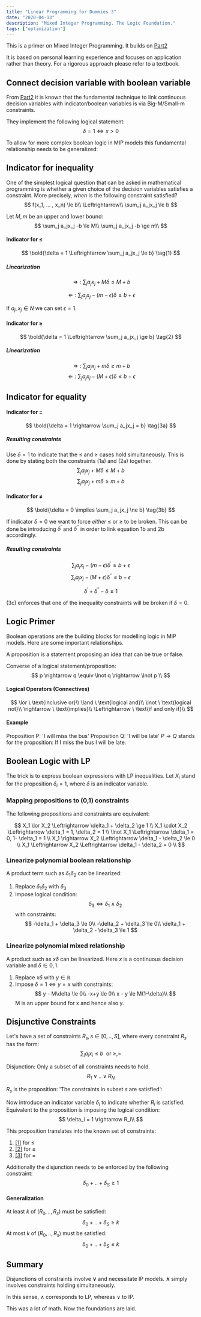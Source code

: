 ```yaml
---
title: "Linear Programming for Dummies 3"
date: "2020-04-13"
description: "Mixed Integer Programming. The Logic Foundation."
tags: ["optimization"]
---
```



<div className={styles.Document}>

This is a primer on Mixed Integer Programming.
It builds on [Part2](../mip_for_dummies)

It is based on personal learning experience and focuses on application rather than theory.
For a rigorous approach please refer to a textbook.

## Connect decision variable with boolean variable
From [Part2](../mip_for_dummies) it is known that the fundamental technique to link continuous decision variables with
indicator/boolean variables is via Big-M/Small-m constraints.

They implement the following logical statement:
$$
\delta = 1 \Leftrightarrow x \gt 0 \tag{0}
$$

To allow for more complex boolean logic in MIP models this fundamental relationship needs to be generalized:

## Indicator for inequality
One of the simplest logical question that can be asked in mathematical programming is whether a given
choice of the decision variables satisfies a constraint. More precisely, *when* is the following constraint
satisfied?
$$
f(x_1, ... , x_n) \le b\\
\Leftrightarrow\\
\sum_j a_jx_j \le b
$$

Let $M, m$ be an upper and lower bound:
$$
\sum_j a_jx_j -b \le M\\
\sum_j a_jx_j -b \ge m\\
$$

#### <a name='le' /> Indicator for $\le$
$$
\bold{\delta = 1 \Leftrightarrow \sum_j a_jx_j \le b} \tag{1}
$$

##### Linearization
$$
\tag{1a} \Rightarrow: \ \sum_j a_jx_j +M\delta \le M + b
$$

$$
\tag{1b} \Leftarrow: \ \sum_j a_jx_j - (m -\epsilon)\delta \ge b + \epsilon
$$

If $a_j, x_j \in N$ we can set $\epsilon = 1$.

#### <a name='ge' /> Indicator for $\ge$
$$
\bold{\delta = 1 \Leftrightarrow \sum_j a_jx_j \ge b} \tag{2}
$$

##### Linearization
$$
\tag{2a} \Rightarrow: \ \sum_j a_jx_j + m\delta \ge m + b
$$
$$
\tag{2b} \Leftarrow: \ \sum_j a_jx_j - (M + \epsilon)\delta \le b - \epsilon
$$

## <a name='eq' /> Indicator for equality
#### Indicator for $=$
$$
\bold{\delta = 1 \rightarrow \sum_j a_jx_j = b} \tag{3a}
$$

##### Resulting constraints
Use $\delta=1$ to indicate that the $\le$ and $\ge$ cases hold simultaneously.
This is done by stating both the constraints (1a) and (2a) together.
$$
\tag{1a} \sum_j a_jx_j + M\delta \le M + b
$$
$$
\tag{2a} \sum_j a_jx_j + m\delta \ge m + b
$$

#### Indicator for $\ne$
$$
\bold{\delta = 0 \implies \sum_j a_jx_j \ne b} \tag{3b}
$$

If indicator $\delta=0$ we want to force *either* $\le$ or $\ge$ to be broken.
This can be done be introducing $\delta^{'}$ and $\delta^{''}$ in order to link
equation 1b and 2b accordingly.


##### Resulting constraints
$$
\tag{1b} \sum_j a_jx_j - (m -\epsilon)\delta^{'} \ge b + \epsilon
$$
$$
\tag{2b} \sum_j a_jx_j - (M + \epsilon)\delta^{''} \le b - \epsilon
$$

$$
\delta^{'} + \delta^{''} - \delta \le 1 \tag{3c}
$$

(3c) enforces that one of the inequality constraints will be broken if $\delta=0$.


## Logic Primer
Boolean operations are the building blocks for modelling logic in MIP models. Here are some important
relationships.

A proposition is a statement proposing an idea that can be true or false.

Converse of a logical statement/proposition:
$$
p \rightarrow q \equiv \lnot q \rightarrow \lnot p \\
$$

#### Logical Operators (Connectives)
$$
\lor \ \text{inclusive or}\\
\land \ \text{logical and}\\
\lnot \ \text{logical not}\\
\rightarrow \ \text{implies}\\
\Leftrightarrow \ \text{if and only if}\\
$$

#### Example
Proposition P: 'I will miss the bus'
Proposition Q: 'I will be late'
$P \rightarrow Q$ stands for the proposition: If I miss the bus I will be late.

##  Boolean Logic with LP
The trick is to express boolean expressions with LP inequalities.
Let $X_i$  stand for the proposition $\delta_i = 1$, where $\delta$ is an indicator variable.

### Mapping propositions to (0,1) constraints
The following propositions and constraints are equivalent:

$$
X_1 \lor X_2 \Leftrightarrow \delta_1 + \delta_2 \ge 1 \\
X_1 \cdot X_2 \Leftrightarrow \delta_1 = 1, \delta_2 = 1 \\
\lnot X_1 \Leftrightarrow \delta_1 = 0, 1- \delta_1 = 1 \\
X_1 \rightarrow X_2 \Leftrightarrow \delta_1 - \delta_2 \le 0 \\
X_1 \Leftrightarrow X_2 \Leftrightarrow \delta_1 - \delta_2 = 0 \\
$$

### Linearize polynomial boolean relationship
A product term such as $\delta_1\delta_2$ can be linearized:

1. Replace $\delta_1\delta_2$ with $\delta_3$
1. Impose logical condition:
$$\delta_3 \Leftrightarrow \delta_1 \land \delta_2$$
with constraints:
$$
-\delta_1 + \delta_3 \le 0\\
-\delta_2 + \delta_3 \le 0\\
\delta_1 + \delta_2 - \delta_3 \le 1
$$

### Linearize polynomial mixed relationship
A product such as $x\delta$ can be linearized. Here $x$ is a continuous decision variable and $\delta \in {0,1}$.

1. Replace $x\delta$ with $y \in \mathbb{R}$
1. Impose $\delta=1 \Leftrightarrow y=x$
with constraints:
$$
y - M\delta \le 0\\
-x+y \le 0\\
x - y \le M(1-\delta)\\
$$
M is an upper bound for x and hence also y.

## Disjunctive Constraints
Let's have a set of constraints $R_s, s \in [0,..,S]$, where every constraint $R_s$ has the form:
$$
\sum_i a_ix_i \le b \ \text{ or }\ge, =
$$

Disjunction: Only a subset of all constraints needs to hold.
$$
R_1 \lor .. \lor R_N
$$

$R_s$ is the proposition: 'The constraints in subset $s$ are satisfied':

Now introduce an indicator variable $\delta_i$ to indicate whether $R_i$ is satisfied.
Equivalent to the proposition is imposing the logical condition:
$$
\delta_i = 1 \rightarrow R_i\\
$$

This proposition translates into the known set of constraints:

1. [[1]](#le) for $\le$
1. [[2]](#ge) for $\ge$
1. [[3]](#eq) for =

Additionally the disjunction needs to be enforced by the following constraint:
$$
\delta_0 +..+ \delta_S \ge 1
$$

#### Generalization
At least $k$ of $(R_0,..,R_s)$ must be satisfied:
$$
\delta_0 +..+ \delta_S \ge k
$$
At most $k$ of $(R_0,..,R_s)$ must be satisfied:
$$
\delta_0 +..+ \delta_S \le k
$$

## Summary
Disjunctions of constraints involve **$\lor$** and necessitate IP models.
**$\land$** simply involves constraints holding simultaneously.

In this sense, $\land$ corresponds to LP, whereas $\lor$ to IP.

This was a lot of math. Now the foundations are laid.


</div>

